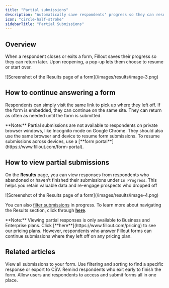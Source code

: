 ```yaml
---
title: "Partial submissions"
description: "Automatically save respondents' progress so they can resume later. View partial responses on the Fillout results page."
icon: "circle-half-stroke"
sidebarTitle: "Partial Submissions"
---
```


## Overview

When a respondent closes or exits a form, Fillout saves their progress so they can return later. Upon reopening, a pop-up lets them choose to resume or start over.

<Frame>
  ![Screenshot of the Results page of a form](/images/results/image-3.png)
</Frame>

## How to continue answering a form

Respondents can simply visit the same link to pick up where they left off. If the form is embedded, they can continue on the same site. They can return as often as needed until the form is submitted.

<Note>
  **Note:** Partial submissions are not available to respondents on private browser windows, like Incognito mode on Google Chrome. They should also use the same browser and device to resume form submissions. To resume submissions across devices, use a [**form portal**](https://www.fillout.com/form-portal).
</Note>

## How to view partial submissions

On the **Results** page, you can view responses from respondents who abandoned or haven’t finished their submissions under `In Progress`. This helps you retain valuable data and re-engage prospects who dropped off

<Frame>
  ![Screenshot of the Results page of a form](/images/results/image-4.png)
</Frame>

You can also [filter submissions](/view-responses#17d0ee47667b80f8a40be8b05885b25f) in progress. To learn more about navigating the Results section, click through [**here**](/view-responses).

<Note>
  **Note:** Viewing partial responses is only available to Business and Enterprise plans. Click [**here**](https://www.fillout.com/pricing) to see our pricing plans. However, respondents who answer Fillout forms can continue submissions where they left off on any pricing plan.
</Note>

## Related articles

<CardGroup cols={3}>
  <Card title="View Responses" icon="chart-tree-map" iconType="regular" color="#FFC738" href="/view-responses">
    View all submissions to your form. Use filtering and sorting to find a specific response or export to CSV.
  </Card>
  <Card title="Reduce form abandonment" icon="arrow-trend-down" iconType="regular" color="#FFC738" href="/form-abandonment">
    Remind respondents who exit early to finish the form.
  </Card>
  <Card title="Form portal" icon="computer-classic" iconType="regular" color="#FFC738" href="/form-portal">
    Allow users and respondents to access and submit forms all in one place.
  </Card>
</CardGroup>